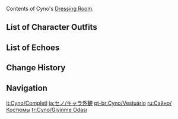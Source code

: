 {{CharacterTabs}}
Contents of Cyno's [[Dressing Room]].

==List of Character Outfits==
{{Outfits by Category Table|Cyno Outfits|nocharacter=1}}

==List of Echoes==
{{Echoes by Category Table|Cyno Echoes|nocharacter=1}}

==Change History==
{{Change History|3.1}}

==Navigation==
{{Character Navbox|Dressing Room}}

[[it:Cyno/Completi]]
[[ja:セノ/キャラ外観]]
[[pt-br:Cyno/Vestuário]]
[[ru:Сайно/Костюмы]]
[[tr:Cyno/Giyinme Odası]]